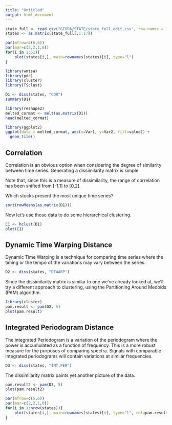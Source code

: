 ---
title: "Untitled"
output: html_document
---

```{r}
state_full <- read.csv("GEODA/STATE/state_full_edit.csv", row.names = 1)
states <- as.matrix(state_full[,1:17])

par(mfrow=c(6,6))
par(mar=c(2,2,1,0))
for(i in 1:51){
    plot(states[i,], main=rownames(states)[i], type="l")
}
```
```{r}
library(wmtsa)
library(pdc)
library(cluster)
library(TSclust)
```

```{r}
D1 <- diss(states, "COR")
summary(D1)

library(reshape2)
melted_cormat <- melt(as.matrix(D1))
head(melted_cormat)

library(ggplot2)
ggplot(data = melted_cormat, aes(x=Var1, y=Var2, fill=value)) + 
  geom_tile()
```
## Correlation

Correlation is an obvious option when considering the degree of similarity between time series. Generating a dissimilarity matrix is simple.

Note that, since this is a measure of dissimilarity, the range of correlation has been shifted from [-1,1] to [0,2].

Which stocks present the most unique time series?

```{r}
sort(rowMeans(as.matrix(D1)))
```

Now let's use those data to do some hierarchical clustering.

```{r}
C1 <- hclust(D1)
plot(C1)
```

## Dynamic Time Warping Distance

Dynamic Time Warping is a technique for comparing time series where the timing or the tempo of the variations may vary between the series.

```{r}
D2 <- diss(states, "DTWARP")
```

Since the dissimilarity matrix is similar to one we've already looked at, we'll try a different approach to clustering, using the Partitioning Around Medoids (PAM) algorithm.

```{r}
library(cluster)
pam.result <- pam(D2, 5)
plot(pam.result)
```

## Integrated Periodogram Distance

The integrated Periodogram is a variation of the periodogram where the power is accumulated as a function of frequency. This is a more robust measure for the purposes of comparing spectra. Signals with comparable integrated periodograms will contain variations at similar frequencies.

```{r}
D3 <- diss(states, "INT.PER")
```

The dissimilarity matrix paints yet another picture of the data. 

```{r}
pam.result2 <- pam(D3, 5)
plot(pam.result2)
```

```{r}
par(mfrow=c(5,6))
par(mar=c(2,2,1,0))
for(i in 1:nrow(states)){
    plot(states[i,], main=rownames(states)[i], type="l", col=pam.result$clustering[i]+1,lwd=2)
}
```

